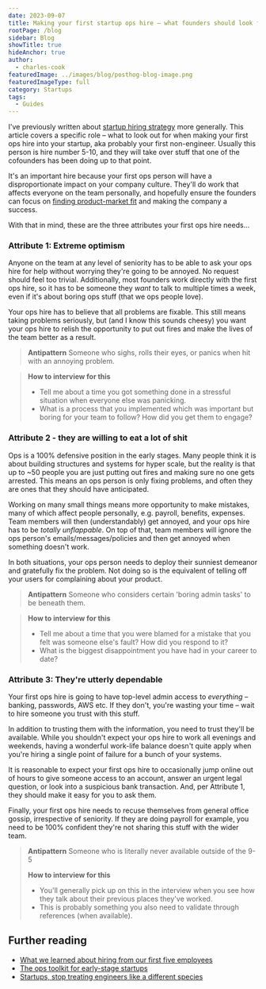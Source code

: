 ```yaml
---
date: 2023-09-07
title: Making your first startup ops hire – what founders should look for
rootPage: /blog
sidebar: Blog
showTitle: true
hideAnchor: true
author:
  - charles-cook
featuredImage: ../images/blog/posthog-blog-image.png
featuredImageType: full
category: Startups
tags:
  - Guides
---
```


I've previously written about [startup hiring strategy](/blog/early-stage-startup-hiring-strategy) more generally. This article covers a specific role – what to look out for when making your first ops hire into your startup, aka probably your first non-engineer. Usually this person is hire number 5-10, and they will take over stuff that one of the cofounders has been doing up to that point.

It's an important hire because your first ops person will have a disproportionate impact on your company culture. They'll do work that affects everyone on the team personally, and hopefully ensure the founders can focus on [finding product-market fit](/blog/product-market-fit-game) and making the company a success. 

With that in mind, these are the three attributes your first ops hire needs...

### Attribute 1: Extreme optimism

Anyone on the team at any level of seniority has to be able to ask your ops hire for help without worrying they're going to be annoyed. No request should feel too trivial. Additionally, most founders work directly with the first ops hire, so it has to be someone they _want_ to talk to multiple times a week, even if it's about boring ops stuff (that we ops people love).

Your ops hire has to believe that all problems are fixable. This still means taking problems seriously, but (and I know this sounds cheesy) you want your ops hire to relish the opportunity to put out fires and make the lives of the team better as a result.

> **Antipattern**
> Someone who sighs, rolls their eyes, or panics when hit with an annoying problem.

> **How to interview for this**
> - Tell me about a time you got something done in a stressful situation when everyone else was panicking.
> - What is a process that you implemented which was important but boring for your team to follow? How did you get them to engage?

### Attribute 2 - they are willing to eat a lot of shit

Ops is a 100% defensive position in the early stages. Many people think it is about building structures and systems for hyper scale, but the reality is that up to ~50 people you are just putting out fires and making sure no one gets arrested. This means an ops person is only fixing problems, and often they are ones that they should have anticipated.

Working on many small things means more opportunity to make mistakes, many of which affect people personally, e.g. payroll, benefits, expenses. Team members will then (understandably) get annoyed, and your ops hire has to be _totally unflappable_. On top of that, team members will ignore the ops person's emails/messages/policies and then get annoyed when something doesn't work.

In both situations, your ops person needs to deploy their sunniest demeanor and gratefully fix the problem. Not doing so is the equivalent of telling off your users for complaining about your product.

> **Antipattern**
> Someone who considers certain 'boring admin tasks' to be beneath them.

> **How to interview for this**
> - Tell me about a time that you were blamed for a mistake that you felt was someone else's fault? How did you respond to it?
> - What is the biggest disappointment you have had in your career to date?

### Attribute 3: They're utterly dependable

Your first ops hire is going to have top-level admin access to _everything_ – banking, passwords, AWS etc. If they don't, you're wasting your time – wait to hire someone you trust with this stuff.

In addition to trusting them with the information, you need to trust they'll be available. While you shouldn't expect your ops hire to work all evenings and weekends, having a wonderful work-life balance doesn't quite apply when you're hiring a single point of failure for a bunch of your systems. 

It is reasonable to expect your first ops hire to occasionally jump online out of hours to give someone access to an account, answer an urgent legal question, or look into a suspicious bank transaction. And, per Attribute 1, they should make it easy for you to ask them. 

Finally, your first ops hire needs to recuse themselves from general office gossip, irrespective of seniority. If they are doing payroll for example, you need to be 100% confident they're not sharing this stuff with the wider team.

> **Antipattern**
> Someone who is literally never available outside of the 9-5
>
> **How to interview for this**
> - You'll generally pick up on this in the interview when you see how they talk about their previous places they've worked.
> - This is probably something you also need to validate through references (when available). 

## Further reading

- [What we learned about hiring from our first five employees](https://posthog.com/blog/posthog-first-five)
- [The ops toolkit for early-stage startups](https://posthog.com/blog/startup-ops-toolkit)
- [Startups, stop treating engineers like a different species](https://posthog.com/blog/stop-treating-engineers-differently)
